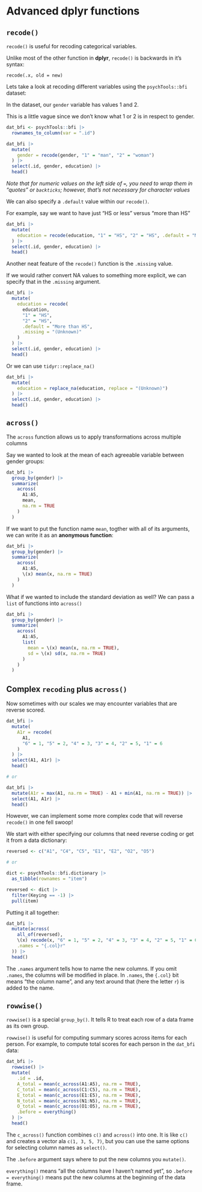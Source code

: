# Advanced **dplyr** functions

## `recode()`

`recode()` is useful for recoding categorical variables.

Unlike most of the other function in **dplyr**, `recode()` is backwards in it's syntax:

```
recode(.x, old = new)
```

Lets take a look at recoding different variables using the `psychTools::bfi` dataset:

In the dataset, our `gender` variable has values 1 and 2.

This is a little vague since we don't know what 1 or 2 is in respect to gender.

```r
dat_bfi <- psychTools::bfi |> 
  rownames_to_column(var = ".id")

dat_bfi |>
  mutate(
    gender = recode(gender, "1" = "man", "2" = "woman")
  ) |>
  select(.id, gender, education) |>
  head()
```

*Note that for numeric values on the left side of `=`,*
*you need to wrap them in "quotes" or `backticks`;*
*however, that's not necessary for character values*

We can also specify a `.default` value within our `recode()`.

For example, say we want to have just "HS or less" versus "more than HS"

```r
dat_bfi |>
  mutate(
    education = recode(education, "1" = "HS", "2" = "HS", .default = "More than HS")
  ) |>
  select(.id, gender, education) |>
  head()
```

Another neat feature of the `recode()` function is the `.missing` value.

If we would rather convert NA values to something more explicit,
we can specify that in the `.missing` argument.

```r
dat_bfi |>
  mutate(
    education = recode(
      education, 
      "1" = "HS", 
      "2" = "HS", 
      .default = "More than HS", 
      .missing = "(Unknown)"
    )
  ) |>
  select(.id, gender, education) |>
  head()
```

Or we can use `tidyr::replace_na()` 

```r
dat_bfi |>
  mutate(
    education = replace_na(education, replace = "(Unknown)")
  ) |>
  select(.id, gender, education) |>
  head()
```


## `across()`

The `across` function allows us to apply transformations across multiple columns

Say we wanted to look at the mean of each agreeable variable between gender groups:

```r
dat_bfi |>
  group_by(gender) |>
  summarize(
    across(
      A1:A5,
      mean,
      na.rm = TRUE
    )
  )
```

If we want to put the function name `mean`, togther with all of its arguments, 
we can write it as an **anonymous function**:

```r
dat_bfi |>
  group_by(gender) |>
  summarize(
    across(
      A1:A5,
      \(x) mean(x, na.rm = TRUE)
    )
  )
```

What if we wanted to include the standard deviation as well? We can pass a `list` of functions into `across()`

```r
dat_bfi |>
  group_by(gender) |>
  summarize(
    across(
      A1:A5,
      list(
        mean = \(x) mean(x, na.rm = TRUE),
        sd = \(x) sd(x, na.rm = TRUE)
      )
    )
  )
```


## Complex `recoding` plus `across()`

Now sometimes with our scales we may encounter variables that are reverse scored.

```r
dat_bfi |>
  mutate(
    A1r = recode(
      A1, 
      "6" = 1, "5" = 2, "4" = 3, "3" = 4, "2" = 5, "1" = 6
    )
  ) |>
  select(A1, A1r) |> 
  head()

# or

dat_bfi |>
  mutate(A1r = max(A1, na.rm = TRUE) - A1 + min(A1, na.rm = TRUE)) |>
  select(A1, A1r) |> 
  head()
```

However, we can implement some more complex code that will reverse `recode()` in one fell swoop!

We start with either specifying our columns that need reverse coding or get it from a data dictionary:

```r
reversed <- c("A1", "C4", "C5", "E1", "E2", "O2", "O5")

# or

dict <- psychTools::bfi.dictionary |>
  as_tibble(rownames = "item")

reversed <- dict |>
  filter(Keying == -1) |>
  pull(item)
```

Putting it all together: 

```r
dat_bfi |>
  mutate(across(
    all_of(reversed),
    \(x) recode(x, "6" = 1, "5" = 2, "4" = 3, "3" = 4, "2" = 5, "1" = 6),
    .names = "{.col}r"
  )) |>
  head()
```

The `.names` argument tells how to name the new columns. 
If you omit `.names`, the columns will be modified in place. 
In `.names`, the `{.col}` bit means "the column name", 
and any text around that (here the letter `r`) is added to the name.


## `rowwise()`

`rowwise()` is a special `group_by()`. 
It tells R to treat each row of a data frame as its own group.

`rowwise()` is useful for computing summary scores across items for each person.
For example, to compute total scores for each person in the `dat_bfi` data:

```r
dat_bfi |>
  rowwise() |> 
  mutate(
    .id = .id,
    A_total = mean(c_across(A1:A5), na.rm = TRUE),
    C_total = mean(c_across(C1:C5), na.rm = TRUE),
    E_total = mean(c_across(E1:E5), na.rm = TRUE),
    N_total = mean(c_across(N1:N5), na.rm = TRUE),
    O_total = mean(c_across(O1:O5), na.rm = TRUE),
    .before = everything()
  ) |>
  head()
```

The `c_across()` function combines `c()` and `across()` into one.
It is like `c()` and creates a vector ala `c(1, 3, 5, 7)`, 
but you can use the same options for selecting column names as `select()`.

The `.before` argument says where to put the new columns you `mutate()`. 

`everything()` means "all the columns have I haven't named yet", 
so `.before = everything()` means put the new columns at the beginning of the data frame.

